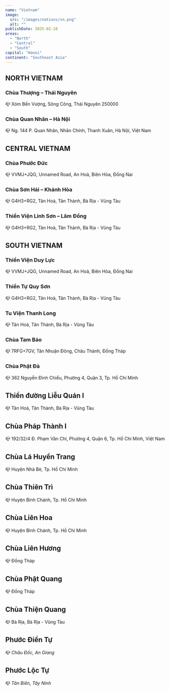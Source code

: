 ```yaml
---
name: "Vietnam"
image:
  src: "/images/nations/vn.png"
  alt: ""
publishDate: 2025-02-18
areas:
  - "North"
  - "Central"
  - "South"
capital: "Hanoi"
continent: "Southeast Asia"
---
```


## NORTH VIETNAM

### Chùa Thượng – Thái Nguyên

📪 Xóm Bến Vượng, Sông Công, Thái Nguyên 250000

### Chùa Quan Nhân – Hà Nội

📪 Ng. 144 P. Quan Nhân, Nhân Chính, Thanh Xuân, Hà Nội, Việt Nam


## CENTRAL VIETNAM

### Chùa Phước Đức

📪 VVMJ+JQG, Unnamed Road, An Hoà, Biên Hòa, Đồng Nai

### Chùa Sơn Hải – Khánh Hòa

📪 G4H3+RG2, Tân Hoà, Tân Thành, Bà Rịa - Vũng Tàu

### Thiền Viện Linh Sơn – Lâm Đồng

📪 G4H3+RG2, Tân Hoà, Tân Thành, Bà Rịa - Vũng Tàu

## SOUTH VIETNAM

### Thiền Viện Duy Lực

📪 VVMJ+JQG, Unnamed Road, An Hoà, Biên Hòa, Đồng Nai

### Thiền Tự Quy Sơn

📪 G4H3+RG2, Tân Hoà, Tân Thành, Bà Rịa - Vũng Tàu

### Tu Viện Thanh Long

📪 Tân Hoà, Tân Thành, Bà Rịa - Vũng Tàu

### Chùa Tam Bảo

📪 7RFG+7GV, Tân Nhuận Đông, Châu Thành, Đồng Tháp

### Chùa Phật Đà

📪 362 Nguyễn Đình Chiểu, Phường 4, Quận 3, Tp. Hồ Chí Minh

## Thiền đường Liễu Quán I

📪 Tân Hoà, Tân Thành, Bà Rịa - Vũng Tàu

## Chùa Pháp Thành  I

📪 192/32/4 Đ. Phạm Văn Chí, Phường 4, Quận 6, Tp. Hồ Chí Minh, Việt Nam

## Chùa Lá Huyền Trang
📪 Huyện Nhà Bè, Tp. Hồ Chí Minh

## Chùa Thiên Trì
📪 Huyện Bình Chánh, Tp. Hồ Chí Minh

## Chùa Liên Hoa

📪 Huyện Bình Chánh, Tp. Hồ Chí Minh

## Chùa Liên Hương

📪 Đồng Tháp

## Chùa Phật Quang

📪 Đồng Tháp

## Chùa Thiện Quang

📪 Bà Rịa, Bà Rịa - Vũng Tàu

## Phước Điền Tự

📪  *Châu Đốc, An Giang*

## Phước Lộc Tự

📪 *Tân Biên, Tây Ninh*
